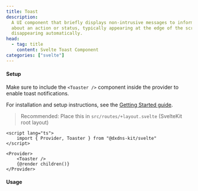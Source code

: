 ```yaml
---
title: Toast
description:
  A UI component that briefly displays non-intrusive messages to inform users
  about an action or status, typically appearing at the edge of the screen and
  disappearing automatically.
head:
  - tag: title
    content: Svelte Toast Component
categories: ["svelte"]
---
```



#### Setup

Make sure to include the `<Toaster />` component inside the provider to enable
toast notifications.

For installation and setup instructions, see the
[Getting Started guide](/docs/getting-started).

> Recommended: Place this in `src/routes/+layout.svelte` (SvelteKit root layout)

```svelte
<script lang="ts">
	import { Provider, Toaster } from "@dxdns-kit/svelte"
</script>

<Provider>
	<Toaster />
	{@render children()}
</Provider>
```

#### Usage

<PreviewTabs component="ToastPreview">
	<ToastPreview client:load />
</PreviewTabs>

